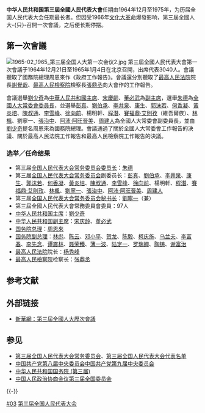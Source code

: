{{Infobox National People's Congress
| 人大届次 = 三
| 政协届次 = 
| 地方政区 = 
| 年代 = 1960
| 任期开始 = 1964年12月
| 任期结束 = 1975年1月
| 常务主席 = [[朱德|朱德]]、<del>[[彭真|彭真]]</del>、[[劉伯承|劉伯承]]、[[李井泉|李井泉]]、[[康生|康生]]、[[郭沫若|郭沫若]]、[[何香凝|何香凝]]、{{Box|[[黃炎培|黃炎培]]}}、{{Box|[[陳叔通|陳叔通]]}}、[[李雪峰|李雪峰]]、[[徐向前|徐向前]]、{{Box|[[楊明軒|楊明軒]]}}、{{Box|[[程潛|程潛]]}}、[[賽福鼎·艾則孜|賽福鼎·艾則孜]]、[[林楓|林楓]]、[[劉寧一|劉寧一]]、{{Box|[[張治中|張治中]]}}、[[阿沛·阿旺晉美|阿沛·阿旺晉美]]、[[周建人|周建人]]
| 委员长 = [[朱德|朱德]]
| 秘书长 = [[刘宁一|刘宁一]]
| 人大代表 = 3040
| 人大常委 = 97
| 会期始1 = 1964年12月21日
| 会期终1 =1965年 1月4日
| 上次会议 = [[第二届全国人民代表大会|第二届]]
| 下次会议 = [[第四届全国人民代表大会|第四届]]
}}
'''中华人民共和国第三屆全國人民代表大會'''任期由1964年12月至1975年，为历届全国人民代表大会任期最长者。但因受1966年[[文化大革命|文化大革命]]爆發影响，第三屆全國人大-{只}-召開一次會議，之后便长期停摆。

==第一次會議==
[[File:1965-02_1965_第三届全国人大第一次会议2.jpg|thumb]]
第三屆全國人民代表大會第一次會議于1964年12月21日至1965年1月4日在北京召開，出席代表3040人。會議聽取了國務院總理周恩來作《政府工作報告》。會議還分別聽取了[[中华人民共和国最高人民法院|最高人民法院]]院長[[謝覺哉|謝覺哉]]、[[最高人民檢察院|最高人民檢察院]]檢察長[[張鼎丞|張鼎丞]]向大會作的工作報告。

會議選舉[[劉少奇|劉少奇]]為[[中华人民共和国主席|中華人民共和國主席]]、[[宋慶齡|宋慶齡]]、[[董必武|董必武]]為[[中華人民共和國副主席|副主席]]，選舉[[朱德|朱德]]為[[全国人大常委会委员长外事访问列表|全國人大常委會委員長]]，並選舉[[彭真|彭真]]、[[劉伯承|劉伯承]]、[[李井泉|李井泉]]、[[康生|康生]]、[[郭沫若|郭沫若]]、[[何香凝|何香凝]]、[[黃炎培|黃炎培]]、[[陳叔通|陳叔通]]、[[李雪峰|李雪峰]]、[[徐向前|徐向前]]、楊明軒、[[程潛|程潛]]、[[賽福鼎·艾則孜|賽福鼎·艾則孜]]（維吾爾族）、[[林楓|林楓]]、劉寧一、[[張治中|張治中]]、[[阿沛·阿旺晉美|阿沛·阿旺晉美]]、[[周建人|周建人]]為全國人大常委會副委員長，並由[[劉少奇|劉少奇]]提名周恩來為國務院總理。會議通過了關於全國人大常委會工作報告的決議、關於最高人民法院工作報告和最高人民檢察院工作報告的決議。

===选举／任命结果===
*第三届[[全国人民代表大会常务委员会委员长|全国人民代表大会常务委员会委员长]]：[[朱德|朱德]]
*第三届[[全国人民代表大会常务委员会|全国人民代表大会常务委员会]]副委员长：[[彭真|彭真]]、[[劉伯承|劉伯承]]、[[李井泉|李井泉]]、[[康生|康生]]、[[郭沫若|郭沫若]]、[[何香凝|何香凝]]、[[黃炎培|黃炎培]]、[[陳叔通|陳叔通]]、[[李雪峰|李雪峰]]、[[徐向前|徐向前]]、楊明軒、[[程潛|程潛]]、[[賽福鼎·艾則孜|賽福鼎·艾則孜]]、[[林楓|林楓]]、[[劉寧一|劉寧一]]、[[張治中|張治中]]、[[阿沛·阿旺晉美|阿沛·阿旺晉美]]、[[周建人|周建人]]
*第三届[[全国人民代表大会常务委员会秘书长|全国人民代表大会常务委员会秘书长]]：[[劉寧一|劉寧一]]（兼）
*第三屆全國人民代表大會常務委員會委員：97人
*[[中华人民共和国主席|中华人民共和国主席]]：[[劉少奇|劉少奇]]
*[[中华人民共和国副主席|中华人民共和国副主席]]：[[宋庆龄|宋庆龄]]、[[董必武|董必武]]
*[[中华人民共和国国务院总理|国务院总理]]：[[周恩來|周恩來]]
*[[中华人民共和国国务院副总理|国务院副总理]]：[[林彪|林彪]]、[[陈云|陈云]]、[[邓小平|邓小平]]、[[贺龙|贺龙]]、[[陈毅|陈毅]]、[[柯庆施|柯庆施]]、[[乌兰夫|乌兰夫]]、[[李富春|李富春]]、[[李先念|李先念]]、[[谭震林|谭震林]]、[[聂荣臻|聂荣臻]]、[[薄一波|薄一波]]、[[陆定一|陆定一]]、[[罗瑞卿|罗瑞卿]]、[[陶铸|陶铸]]、[[谢富治|谢富治]]
*[[中华人民共和国最高人民法院|最高人民法院]]院长：[[杨秀峰|杨秀峰]]
*[[中华人民共和国最高人民检察院|最高人民檢察院]]检察长：[[张鼎丞|张鼎丞]]

== 参考文献 ==
{{Reflist}}

== 外部链接 ==
* [https://web.archive.org/web/20090106211818/http://news.xinhuanet.com/ziliao/2002-02/20/content_283401.htm 新華網：第三屆全國人大歷次會議]

== 参见 ==
* [[第三届全国人民代表大会常务委员会|第三届全国人民代表大会常务委员会]]、[[第三届全国人民代表大会代表名单|第三届全国人民代表大会代表名单]]
* [[中国共产党第八届中央委员会|中国共产党第八届中央委员会]]{{to}}[[中国共产党第九届中央委员会|中国共产党第九届中央委员会]]
* [[中华人民共和国国务院_(第三届)|中华人民共和国国务院 (第三届)]]
* [[中国人民政治协商会议第三届全国委员会|中国人民政治协商会议第三届全国委员会]]

{{-}}
{{s-start}}
{{s-off|{{PRC}}中央[[中华人民共和国国家机构列表|国家机构]]}}
{{s-before|[[第二届全国人民代表大会|第二届全国人民代表大会]]}}
{{s-title|[[中华人民共和国|中华人民共和国]][[全国人民代表大会|最高国家权力机关]]|1964年－1975年}}
{{s-after|[[第四届全国人民代表大会|第四届全国人民代表大会]]}}
{{s-end}}
{{NPC}}

[[Category:历届全国人民代表大会|#03]]
[[Category:第三届全国人民代表大会|]]